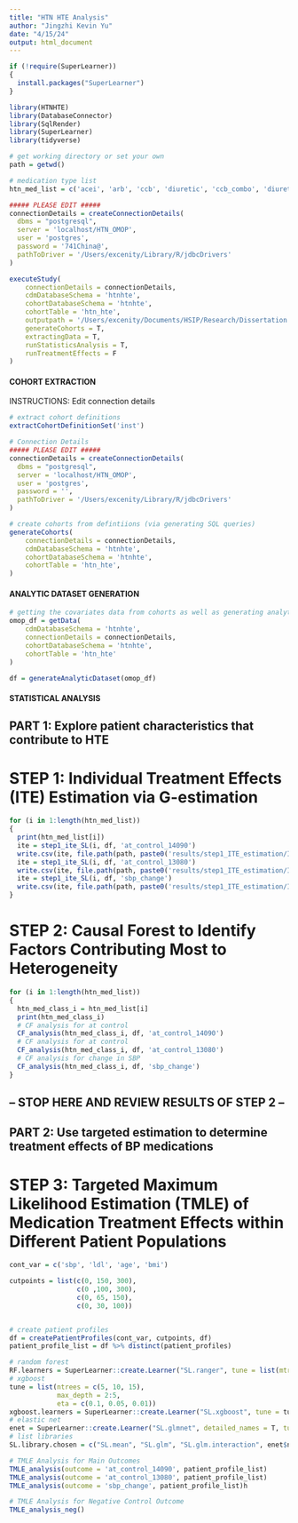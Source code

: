 ```yaml
---
title: "HTN HTE Analysis"
author: "Jingzhi Kevin Yu"
date: "4/15/24"
output: html_document
---
```


```r
if (!require(SuperLearner))
{
  install.packages("SuperLearner")
}

library(HTNHTE)
library(DatabaseConnector)
library(SqlRender)
library(SuperLearner)
library(tidyverse)

# get working directory or set your own
path = getwd()

# medication type list
htn_med_list = c('acei', 'arb', 'ccb', 'diuretic', 'ccb_combo', 'diuretic_combo')
```

```r
##### PLEASE EDIT ##### 
connectionDetails = createConnectionDetails(
  dbms = "postgresql",
  server = 'localhost/HTN_OMOP',
  user = 'postgres',
  password = '741China@',
  pathToDriver = '/Users/excenity/Library/R/jdbcDrivers'
)

executeStudy(
    connectionDetails = connectionDetails,
    cdmDatabaseSchema = 'htnhte',
    cohortDatabaseSchema = 'htnhte',
    cohortTable = 'htn_hte',
    outputpath = '/Users/excenity/Documents/HSIP/Research/Dissertation Project/Results/results_081824',
    generateCohorts = T,
    extractingData = T,
    runStatisticsAnalysis = T,
    runTreatmentEffects = F
)
```

#### COHORT EXTRACTION ####

INSTRUCTIONS: Edit connection details
```r
# extract cohort definitions
extractCohortDefinitionSet('inst')

# Connection Details
##### PLEASE EDIT ##### 
connectionDetails = createConnectionDetails(
  dbms = "postgresql",
  server = 'localhost/HTN_OMOP',
  user = 'postgres',
  password = '',
  pathToDriver = '/Users/excenity/Library/R/jdbcDrivers'
)

# create cohorts from defintiions (via generating SQL queries)
generateCohorts(
    connectionDetails = connectionDetails,
    cdmDatabaseSchema = 'htnhte',
    cohortDatabaseSchema = 'htnhte',
    cohortTable = 'htn_hte',
)
```

#### ANALYTIC DATASET GENERATION ####

```r
# getting the covariates data from cohorts as well as generating analytic dataset
omop_df = getData(
    cdmDatabaseSchema = 'htnhte',
    connectionDetails = connectionDetails,
    cohortDatabaseSchema = 'htnhte',
    cohortTable = 'htn_hte'
)

df = generateAnalyticDataset(omop_df)
```


#### STATISTICAL ANALYSIS ####

## PART 1: Explore patient characteristics that contribute to HTE

# STEP 1: Individual Treatment Effects (ITE) Estimation via G-estimation
```r
for (i in 1:length(htn_med_list))
{
  print(htn_med_list[i])
  ite = step1_ite_SL(i, df, 'at_control_14090')
  write.csv(ite, file.path(path, paste0('results/step1_ITE_estimation/ITE_at_control_14090_', htn_med_list[i], '.csv')), row.names = F)
  ite = step1_ite_SL(i, df, 'at_control_13080')
  write.csv(ite, file.path(path, paste0('results/step1_ITE_estimation/ITE_at_control_13080_', htn_med_list[i], '.csv')), row.names = F)
  ite = step1_ite_SL(i, df, 'sbp_change')
  write.csv(ite, file.path(path, paste0('results/step1_ITE_estimation/ITE_sbp_change_', htn_med_list[i], '.csv')), row.names = F)
}

```

# STEP 2: Causal Forest to Identify Factors Contributing Most to Heterogeneity
```r
for (i in 1:length(htn_med_list))
{
  htn_med_class_i = htn_med_list[i]
  print(htn_med_class_i)
  # CF analysis for at control
  CF_analysis(htn_med_class_i, df, 'at_control_14090')
  # CF analysis for at control
  CF_analysis(htn_med_class_i, df, 'at_control_13080')
  # CF analysis for change in SBP
  CF_analysis(htn_med_class_i, df, 'sbp_change')
}
```

## -- STOP HERE AND REVIEW RESULTS OF STEP 2 -- ## 

## PART 2: Use targeted estimation to determine treatment effects of BP medications

# STEP 3: Targeted Maximum Likelihood Estimation (TMLE) of Medication Treatment Effects within Different Patient Populations
```r
cont_var = c('sbp', 'ldl', 'age', 'bmi')

cutpoints = list(c(0, 150, 300),
                 c(0 ,100, 300),
                 c(0, 65, 150),
                 c(0, 30, 100))


# create patient profiles
df = createPatientProfiles(cont_var, cutpoints, df)
patient_profile_list = df %>% distinct(patient_profiles)

# random forest
RF.learners = SuperLearner::create.Learner("SL.ranger", tune = list(mtry = 3, num.trees = 500))
# xgboost
tune = list(ntrees = c(5, 10, 15),
            max_depth = 2:5,
            eta = c(0.1, 0.05, 0.01))
xgboost.learners = SuperLearner::create.Learner("SL.xgboost", tune = tune, detailed_names = TRUE, name_prefix = "xgb")
# elastic net
enet = SuperLearner::create.Learner("SL.glmnet", detailed_names = T, tune = list(alpha = seq(0, 1, length.out = 5)))
# list libraries
SL.library.chosen = c("SL.mean", "SL.glm", "SL.glm.interaction", enet$names, xgboost.learners$names, RF.learners$names)

# TMLE Analysis for Main Outcomes
TMLE_analysis(outcome = 'at_control_14090', patient_profile_list)
TMLE_analysis(outcome = 'at_control_13080', patient_profile_list)
TMLE_analysis(outcome = 'sbp_change', patient_profile_list)h

# TMLE Analysis for Negative Control Outcome
TMLE_analysis_neg()
```
